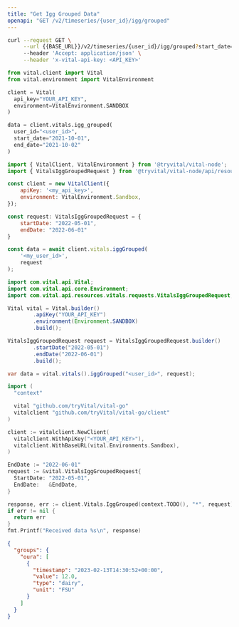 ```yaml
---
title: "Get Igg Grouped Data"
openapi: "GET /v2/timeseries/{user_id}/igg/grouped"
---
```


<RequestExample>

```bash cURL
curl --request GET \
     --url {{BASE_URL}}/v2/timeseries/{user_id}/igg/grouped?start_date={{START_DATE}}&end_date={{END_DATE}} \
     --header 'Accept: application/json' \
     --header 'x-vital-api-key: <API_KEY>'
```

```python Python
from vital.client import Vital
from vital.environment import VitalEnvironment

client = Vital(
  api_key="YOUR_API_KEY",
  environment=VitalEnvironment.SANDBOX
)

data = client.vitals.igg_grouped(
  user_id="<user_id>", 
  start_date="2021-10-01", 
  end_date="2021-10-02"
)
```

```javascript Node
import { VitalClient, VitalEnvironment } from '@tryvital/vital-node';
import { VitalsIggGroupedRequest } from '@tryvital/vital-node/api/resources/vitals';

const client = new VitalClient({
    apiKey: '<my_api_key>',
    environment: VitalEnvironment.Sandbox,
});

const request: VitalsIggGroupedRequest = {
    startDate: "2022-05-01",
    endDate: "2022-06-01"
}

const data = await client.vitals.iggGrouped(
    '<my_user_id>',
    request
);
```

```java Java
import com.vital.api.Vital;
import com.vital.api.core.Environment;
import com.vital.api.resources.vitals.requests.VitalsIggGroupedRequest;

Vital vital = Vital.builder()
        .apiKey("YOUR_API_KEY")
        .environment(Environment.SANDBOX)
        .build();

VitalsIggGroupedRequest request = VitalsIggGroupedRequest.builder()
        .startDate("2022-05-01")
        .endDate("2022-06-01")
        .build();

var data = vital.vitals().iggGrouped("<user_id>", request);
```

```go Go
import (
  "context"

  vital "github.com/tryVital/vital-go"
  vitalclient "github.com/tryVital/vital-go/client"
)

client := vitalclient.NewClient(
  vitalclient.WithApiKey("<YOUR_API_KEY>"),
  vitalclient.WithBaseURL(vital.Environments.Sandbox),
)

EndDate := "2022-06-01"
request := &vital.VitalsIggGroupedRequest{
  StartDate: "2022-05-01",
  EndDate:   &EndDate,
}

response, err := client.Vitals.IggGrouped(context.TODO(), "*", request)
if err != nil {
  return err
}
fmt.Printf("Received data %s\n", response)
```

</RequestExample>

<ResponseExample>

```json Example
{
  "groups": {
    "oura": [
      {
        "timestamp": "2023-02-13T14:30:52+00:00",
        "value": 12.0,
        "type": "dairy",
        "unit": "FSU"
      }
    ]
  }
}
```

</ResponseExample>
